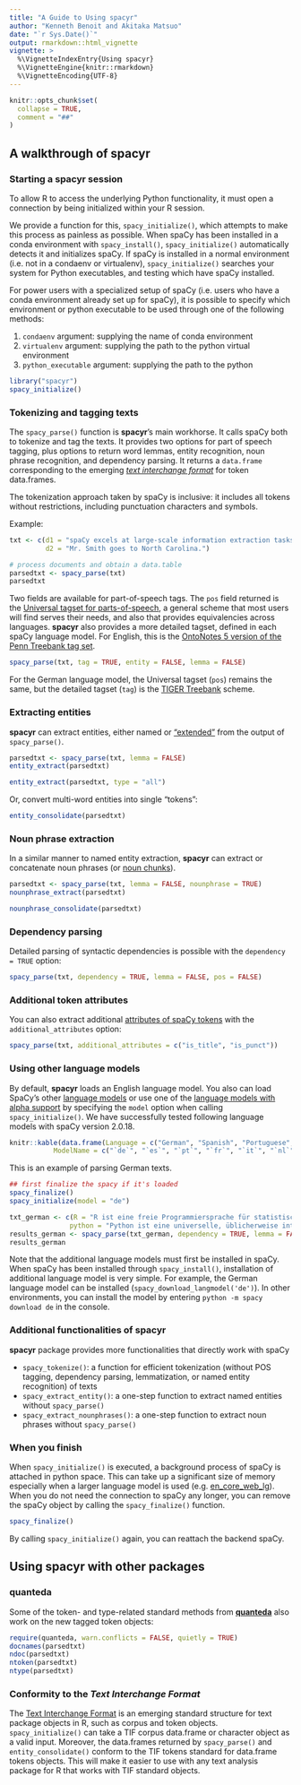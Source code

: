 ```yaml
---
title: "A Guide to Using spacyr"
author: "Kenneth Benoit and Akitaka Matsuo"
date: "`r Sys.Date()`"
output: rmarkdown::html_vignette
vignette: >
  %\VignetteIndexEntry{Using spacyr}
  %\VignetteEngine{knitr::rmarkdown}
  %\VignetteEncoding{UTF-8}
---
```


```r
knitr::opts_chunk$set(
  collapse = TRUE,
  comment = "##"
)
```

## A walkthrough of **spacyr**

### Starting a **spacyr** session

To allow R to access the underlying Python functionality, it must open a connection by being initialized within your R session.

We provide a function for this, `spacy_initialize()`, which attempts to make this process as painless as possible. When spaCy has been installed in a conda environment with `spacy_install()`, `spacy_initialize()` automatically detects it and initializes spaCy. If spaCy is installed in a normal environment (i.e. not in a condaenv or virtualenv), `spacy_initialize()` searches your system for Python executables, and testing which have spaCy installed.

For power users with a specialized setup of spaCy (i.e. users who have a conda environment already set up for spaCy), it is possible to specify which environment or python executable to be used through one of the following methods:

1. `condaenv` argument: supplying the name of conda environment
2. `virtualenv` argument: supplying the path to the python virtual environment
3. `python_executable` argument: supplying the path to the python

```r
library("spacyr")
spacy_initialize()
```

### Tokenizing and tagging texts

The `spacy_parse()` function is **spacyr**'s main workhorse.  It calls spaCy both to tokenize and tag the texts.  It provides two options for part of speech tagging, plus options to return word lemmas, entity recognition, noun phrase recognition, and dependency parsing.  It returns a `data.frame` corresponding to the emerging [*text interchange format*](https://github.com/ropensci/tif) for token data.frames.

The tokenization approach taken by spaCy is inclusive: it includes all tokens without restrictions, including punctuation characters and symbols.

Example:
```r
txt <- c(d1 = "spaCy excels at large-scale information extraction tasks.",
         d2 = "Mr. Smith goes to North Carolina.")

# process documents and obtain a data.table
parsedtxt <- spacy_parse(txt)
parsedtxt
```

Two fields are available for part-of-speech tags.  The `pos` field returned is the [Universal tagset for parts-of-speech](http://universaldependencies.org/u/pos/all.html), a general scheme that most users will find serves their needs, and also that provides equivalencies across languages.   **spacyr** also provides a more detailed tagset, defined in each spaCy language model.  For English, this is the [OntoNotes 5 version of the Penn Treebank tag set](https://spacy.io/docs/usage/pos-tagging#pos-tagging-english).
```r
spacy_parse(txt, tag = TRUE, entity = FALSE, lemma = FALSE)
```

For the German language model, the Universal tagset (`pos`) remains the same, but the detailed tagset (`tag`) is the [TIGER Treebank](https://spacy.io/docs/usage/pos-tagging#pos-tagging-german) scheme.


### Extracting entities

**spacyr** can extract entities, either named or ["extended"](https://spacy.io/docs/usage/entity-recognition#entity-types) from the output of `spacy_parse()`.
```r
parsedtxt <- spacy_parse(txt, lemma = FALSE)
entity_extract(parsedtxt)
```

```r
entity_extract(parsedtxt, type = "all")
```

Or, convert multi-word entities into single "tokens":
```r
entity_consolidate(parsedtxt)
```


### Noun phrase extraction

In a similar manner to named entity extraction, **spacyr** can extract or concatenate noun phrases (or [noun chunks](https://spacy.io/usage/linguistic-features#noun-chunks)).

```r
parsedtxt <- spacy_parse(txt, lemma = FALSE, nounphrase = TRUE)
nounphrase_extract(parsedtxt)
```

```r
nounphrase_consolidate(parsedtxt)
```



### Dependency parsing

Detailed parsing of syntactic dependencies is possible with the `dependency = TRUE` option:
```r
spacy_parse(txt, dependency = TRUE, lemma = FALSE, pos = FALSE)
```

### Additional token attributes

You can also extract additional [attributes of spaCy tokens](https://spacy.io/api/token#attributes) with the `additional_attributes` option:
```r
spacy_parse(txt, additional_attributes = c("is_title", "is_punct"))
```


### Using other language models

By default, **spacyr** loads an English language model. You also can load SpaCy's other [language models](https://spacy.io/docs/usage/models) or use one of the [language models with alpha support](https://spacy.io/docs/api/language-models#alpha-support) by specifying the `model` option when calling `spacy_initialize()`. We have successfully tested following language models with spaCy version 2.0.18.

```r
knitr::kable(data.frame(Language = c("German", "Spanish", "Portuguese",  "French", "Italian", "Dutch"),
           ModelName = c("`de`", "`es`", "`pt`", "`fr`", "`it`", "`nl`")) )
```


This is an example of parsing German texts.
```r
## first finalize the spacy if it's loaded
spacy_finalize()
spacy_initialize(model = "de")

txt_german <- c(R = "R ist eine freie Programmiersprache für statistische Berechnungen und Grafiken. Sie wurde von Statistikern für Anwender mit statistischen Aufgaben entwickelt.",
               python = "Python ist eine universelle, üblicherweise interpretierte höhere Programmiersprache. Sie will einen gut lesbaren, knappen Programmierstil fördern.")
results_german <- spacy_parse(txt_german, dependency = TRUE, lemma = FALSE, tag = TRUE)
results_german
```
Note that the additional language models must first be installed in spaCy. When spaCy has been installed through `spacy_install()`, installation of additional language model is very simple. For example, the German language model can be installed (`spacy_download_langmodel('de')`). In other environments, you can install the model by entering `python -m spacy download de` in the console.

### Additional functionalities of **spacyr**

**spacyr** package provides more functionalities that directly work with spaCy

- `spacy_tokenize()`: a function for efficient tokenization (without POS tagging, dependency parsing, lemmatization, or named entity recognition) of texts
- `spacy_extract_entity()`: a one-step function to extract named entities without `spacy_parse()`
- `spacy_extract_nounphrases()`: a one-step function to extract noun phrases without `spacy_parse()`

### When you finish

When `spacy_initialize()` is executed, a background process of spaCy is attached in python space. This can take up a significant size of memory especially when a larger language model is used (e.g. [en_core_web_lg](https://spacy.io/models/en#en_core_web_lg)). When you do not need the connection to spaCy any longer, you can remove the spaCy object by calling the `spacy_finalize()` function.

```r
spacy_finalize()
```
By calling `spacy_initialize()` again, you can reattach the backend spaCy.

## Using **spacyr** with other packages

### **quanteda**

Some of the token- and type-related standard methods from [**quanteda**](https://github.com/quanteda/quanteda) also work on the new tagged token objects:
```r
require(quanteda, warn.conflicts = FALSE, quietly = TRUE)
docnames(parsedtxt)
ndoc(parsedtxt)
ntoken(parsedtxt)
ntype(parsedtxt)
```

### Conformity to the *Text Interchange Format*

The [Text Interchange Format](https://github.com/ropensci/tif) is an emerging standard structure for text package objects in R, such as corpus and token objects.  `spacy_initialize()` can take a TIF corpus data.frame or character object as a valid input.  Moreover, the data.frames returned by `spacy_parse()` and `entity_consolidate()` conform to the TIF tokens standard for data.frame tokens objects.  This will make it easier to use with any text analysis package for R that works with TIF standard objects.
